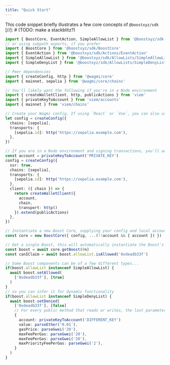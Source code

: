 ```yaml
---
title: "Quick Start"
---
```


This code snippet briefly illustrates a few core concepts of `@boostxyz/sdk`
[//]: # (TODO: make a stackblitz?)

```ts
import { BoostCore, EventAction, SimpleAllowList } from '@boostxyz/sdk'
// or using subpath exports, if you prefer
import { BoostCore } from '@boostxyz/sdk/BoostCore'
import { EventAction } from '@boostxyz/sdk/Actions/EventAction'
import { SimpleAllowList } from '@boostxyz/sdk/AllowLists/SimpleAllowList'
import { SimpleDenyList } from '@boostxyz/sdk/AllowLists/SimpleDenyList'

// Peer dependencies
import { createConfig, http } from '@wagmi/core'
import { mainnet, sepolia } from '@wagmi/core/chains'

// You'll likely want the following if you're in a Node environment
import { createWalletClient, http, publicActions } from 'viem'
import { privateKeyToAccount } from 'viem/accounts'
import { mainnet } from 'viem/chains'

// Create your Wagmi config. If using `React` or `Vue`, you can also use the [Wagmi `useConfig` API](https://wagmi.sh/react/api/hooks/useConfig)
let config = createConfig({
  chains: [sepolia],
  transports: {
    [sepolia.id]: http('https://sepolia.example.com'),
  },
})

// If you are in a Node environment and signing transactions, you'll additionally want to configure a [Viem Local Account](https://viem.sh/docs/accounts/local) and a [Viem client](https://viem.sh/docs/clients/intro)
const account = privateKeyToAccount('PRIVATE_KEY')
config = createConfig({
  ssr: true,
  chains: [sepolia],
  transports: {
    [sepolia.id]: http('https://sepolia.example.com'),
  },
  client: ({ chain }) => {
    return createWalletClient({
      account,
      chain,
      transport: http()
    }).extend(publicActions)
  },
})

// Instantiate a new Boost Core, supplying your config and local account, if needed.
const core = new BoostCore({ config, ...(!!account && { account }) })

// Get a single Boost, this will automatically instantiate the Boost's core components.
const boost = await core.getBoost(0n)
const canIClaim = await boost.allowList.isAllowed('0xdeadb33f')

// Some Boost components can be of a few different types...
if(boost.allowList instanceof SimpleAllowList) {
  await boost.setAllowed(
    ['0xdeadb33f'], [true]
  )
}
// so you can infer it for dynamic functionality
if(boost.allowList instanceof SimpleDenyList) {
  await boost.setDenied(
    ['0xdeadb33f'], [false]
    // For every public method that reads or writes, the last parameter is an optional object where you can override default values for the operation. For more information, see [Wagmi's readContract](https://wagmi.sh/core/api/actions/readContract) and [writeContract](https://wagmi.sh/core/api/actions/writeContract)
    {
      account: privateKeyToAccount('DIFFERENT_KEY')
      value: parseEther('0.01'),
      gasPrice: parseGwei('20'),
      maxFeePerGas: parseGwei('20'),
      maxFeePerGas: parseGwei('20'),
      maxPriorityFeePerGas: parseGwei('2'),
    }
  )
}
```
